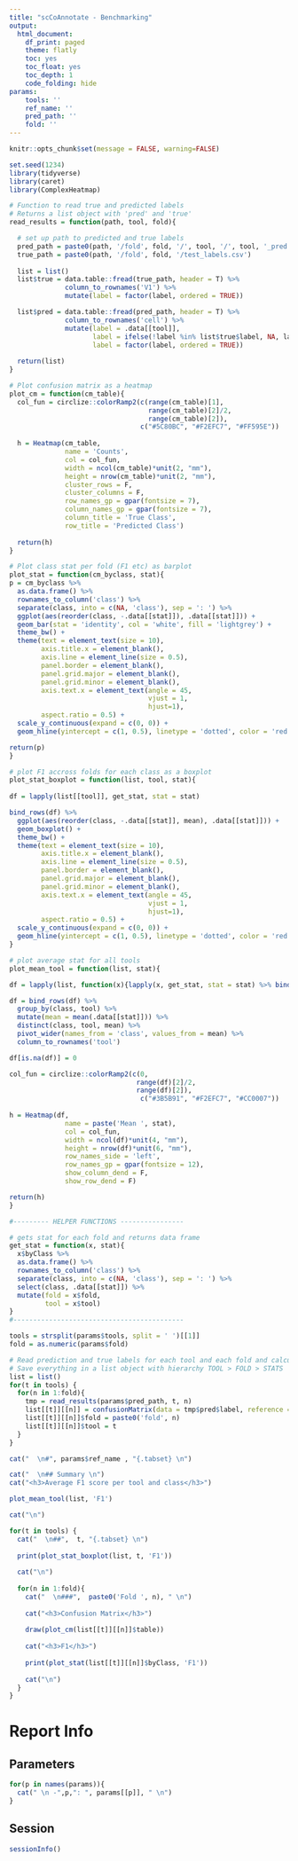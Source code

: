 ```yaml
---
title: "scCoAnnotate - Benchmarking"
output:
  html_document:
    df_print: paged
    theme: flatly
    toc: yes
    toc_float: yes
    toc_depth: 1 
    code_folding: hide
params: 
    tools: ''
    ref_name: ''
    pred_path: ''
    fold: ''
---
```


```r
knitr::opts_chunk$set(message = FALSE, warning=FALSE)
```

```r
set.seed(1234)
library(tidyverse)
library(caret)
library(ComplexHeatmap)
```

```r
# Function to read true and predicted labels
# Returns a list object with 'pred' and 'true'
read_results = function(path, tool, fold){

  # set up path to predicted and true labels 
  pred_path = paste0(path, '/fold', fold, '/', tool, '/', tool, '_pred.csv') 
  true_path = paste0(path, '/fold', fold, '/test_labels.csv') 
  
  list = list()
  list$true = data.table::fread(true_path, header = T) %>% 
              column_to_rownames('V1') %>%
              mutate(label = factor(label, ordered = TRUE)) 

  list$pred = data.table::fread(pred_path, header = T) %>% 
              column_to_rownames('cell') %>%
              mutate(label = .data[[tool]],
                     label = ifelse(!label %in% list$true$label, NA, label),
                     label = factor(label, ordered = TRUE))
  
  return(list)
}

# Plot confusion matrix as a heatmap 
plot_cm = function(cm_table){
  col_fun = circlize::colorRamp2(c(range(cm_table)[1], 
                                   range(cm_table)[2]/2, 
                                   range(cm_table)[2]), 
                                 c("#5C80BC", "#F2EFC7", "#FF595E")) 
  
  h = Heatmap(cm_table,
              name = 'Counts',
              col = col_fun,
              width = ncol(cm_table)*unit(2, "mm"),
              height = nrow(cm_table)*unit(2, "mm"),
              cluster_rows = F, 
              cluster_columns = F, 
              row_names_gp = gpar(fontsize = 7),
              column_names_gp = gpar(fontsize = 7), 
              column_title = 'True Class', 
              row_title = 'Predicted Class')
  
  return(h)
}

# Plot class stat per fold (F1 etc) as barplot
plot_stat = function(cm_byclass, stat){
p = cm_byclass %>% 
  as.data.frame() %>%
  rownames_to_column('class') %>%
  separate(class, into = c(NA, 'class'), sep = ': ') %>%
  ggplot(aes(reorder(class, -.data[[stat]]), .data[[stat]])) +
  geom_bar(stat = 'identity', col = 'white', fill = 'lightgrey') +
  theme_bw() +
  theme(text = element_text(size = 10), 
        axis.title.x = element_blank(),
        axis.line = element_line(size = 0.5), 
        panel.border = element_blank(), 
        panel.grid.major = element_blank(),
        panel.grid.minor = element_blank(),
        axis.text.x = element_text(angle = 45,
                                   vjust = 1, 
                                   hjust=1),
        aspect.ratio = 0.5) +
  scale_y_continuous(expand = c(0, 0)) +
  geom_hline(yintercept = c(1, 0.5), linetype = 'dotted', color = 'red')

return(p)
}

# plot F1 accross folds for each class as a boxplot  
plot_stat_boxplot = function(list, tool, stat){
  
df = lapply(list[[tool]], get_stat, stat = stat)

bind_rows(df) %>%
  ggplot(aes(reorder(class, -.data[[stat]], mean), .data[[stat]])) +
  geom_boxplot() +
  theme_bw() +
  theme(text = element_text(size = 10), 
        axis.title.x = element_blank(),
        axis.line = element_line(size = 0.5), 
        panel.border = element_blank(), 
        panel.grid.major = element_blank(),
        panel.grid.minor = element_blank(),
        axis.text.x = element_text(angle = 45,
                                   vjust = 1, 
                                   hjust=1),
        aspect.ratio = 0.5) +
  scale_y_continuous(expand = c(0, 0)) +
  geom_hline(yintercept = c(1, 0.5), linetype = 'dotted', color = 'red')
}

# plot average stat for all tools 
plot_mean_tool = function(list, stat){

df = lapply(list, function(x){lapply(x, get_stat, stat = stat) %>% bind_rows()})

df = bind_rows(df) %>% 
  group_by(class, tool) %>%
  mutate(mean = mean(.data[[stat]])) %>%
  distinct(class, tool, mean) %>% 
  pivot_wider(names_from = 'class', values_from = mean) %>%
  column_to_rownames('tool')

df[is.na(df)] = 0

col_fun = circlize::colorRamp2(c(0, 
                                range(df)[2]/2, 
                                range(df)[2]), 
                                 c("#3B5B91", "#F2EFC7", "#CC0007")) 
  
h = Heatmap(df,
              name = paste('Mean ', stat),
              col = col_fun,
              width = ncol(df)*unit(4, "mm"),
              height = nrow(df)*unit(6, "mm"),
              row_names_side = 'left',
              row_names_gp = gpar(fontsize = 12),
              show_column_dend = F,
              show_row_dend = F)

return(h)
}

#--------- HELPER FUNCTIONS ----------------

# gets stat for each fold and returns data frame 
get_stat = function(x, stat){
  x$byClass %>% 
  as.data.frame() %>%
  rownames_to_column('class') %>%
  separate(class, into = c(NA, 'class'), sep = ': ') %>%
  select(class, .data[[stat]]) %>%
  mutate(fold = x$fold,
         tool = x$tool)
}
#-------------------------------------------
```

```r
tools = strsplit(params$tools, split = ' ')[[1]]
fold = as.numeric(params$fold)
```

```r
# Read prediction and true labels for each tool and each fold and calculate confusion matrix and stats 
# Save everything in a list object with hierarchy TOOL > FOLD > STATS 
list = list()
for(t in tools) {
  for(n in 1:fold){
    tmp = read_results(params$pred_path, t, n)
    list[[t]][[n]] = confusionMatrix(data = tmp$pred$label, reference = tmp$true$label, mode = 'everything')
    list[[t]][[n]]$fold = paste0('fold', n)
    list[[t]][[n]]$tool = t
  }
}
```

```r
cat("  \n#", params$ref_name , "{.tabset} \n")

cat("  \n## Summary \n")
cat("<h3>Average F1 score per tool and class</h3>") 

plot_mean_tool(list, 'F1')

cat("\n")

for(t in tools) {
  cat("  \n##",  t, "{.tabset} \n")
  
  print(plot_stat_boxplot(list, t, 'F1'))
  
  cat("\n")
  
  for(n in 1:fold){
    cat("  \n###",  paste0('Fold ', n), " \n")
    
    cat("<h3>Confusion Matrix</h3>")
    
    draw(plot_cm(list[[t]][[n]]$table))
  
    cat("<h3>F1</h3>")
    
    print(plot_stat(list[[t]][[n]]$byClass, 'F1'))
    
    cat("\n")
  }
}
```

# Report Info 

## Parameters
```r
for(p in names(params)){
  cat(" \n -",p,": ", params[[p]], " \n")
}
```


## Session  

```r
sessionInfo()
```




